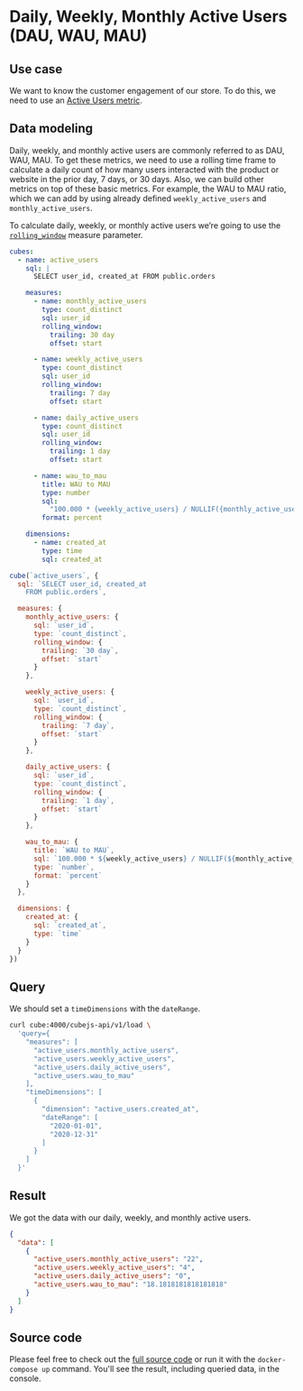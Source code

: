 # Daily, Weekly, Monthly Active Users (DAU, WAU, MAU)

## Use case

We want to know the customer engagement of our store. To do this, we need to use
an [Active Users metric](https://en.wikipedia.org/wiki/Active_users).

## Data modeling

Daily, weekly, and monthly active users are commonly referred to as DAU, WAU,
MAU. To get these metrics, we need to use a rolling time frame to calculate a
daily count of how many users interacted with the product or website in the
prior day, 7 days, or 30 days. Also, we can build other metrics on top of these
basic metrics. For example, the WAU to MAU ratio, which we can add by using
already defined `weekly_active_users` and `monthly_active_users`.

To calculate daily, weekly, or monthly active users we’re going to use the
[`rolling_window`](/product/data-modeling/reference/measures#rolling_window)
measure parameter.

<CodeTabs>

```yaml
cubes:
  - name: active_users
    sql: |
      SELECT user_id, created_at FROM public.orders

    measures:
      - name: monthly_active_users
        type: count_distinct
        sql: user_id
        rolling_window:
          trailing: 30 day
          offset: start

      - name: weekly_active_users
        type: count_distinct
        sql: user_id
        rolling_window:
          trailing: 7 day
          offset: start

      - name: daily_active_users
        type: count_distinct
        sql: user_id
        rolling_window:
          trailing: 1 day
          offset: start

      - name: wau_to_mau
        title: WAU to MAU
        type: number
        sql:
          "100.000 * {weekly_active_users} / NULLIF({monthly_active_users}, 0)"
        format: percent

    dimensions:
      - name: created_at
        type: time
        sql: created_at
```

```javascript
cube(`active_users`, {
  sql: `SELECT user_id, created_at
    FROM public.orders`,

  measures: {
    monthly_active_users: {
      sql: `user_id`,
      type: `count_distinct`,
      rolling_window: {
        trailing: `30 day`,
        offset: `start`
      }
    },

    weekly_active_users: {
      sql: `user_id`,
      type: `count_distinct`,
      rolling_window: {
        trailing: `7 day`,
        offset: `start`
      }
    },

    daily_active_users: {
      sql: `user_id`,
      type: `count_distinct`,
      rolling_window: {
        trailing: `1 day`,
        offset: `start`
      }
    },

    wau_to_mau: {
      title: `WAU to MAU`,
      sql: `100.000 * ${weekly_active_users} / NULLIF(${monthly_active_users}, 0)`,
      type: `number`,
      format: `percent`
    }
  },

  dimensions: {
    created_at: {
      sql: `created_at`,
      type: `time`
    }
  }
})
```

</CodeTabs>

## Query

We should set a `timeDimensions` with the `dateRange`.

```bash
curl cube:4000/cubejs-api/v1/load \
  'query={
    "measures": [
      "active_users.monthly_active_users",
      "active_users.weekly_active_users",
      "active_users.daily_active_users",
      "active_users.wau_to_mau"
    ],
    "timeDimensions": [
      {
        "dimension": "active_users.created_at",
        "dateRange": [
          "2020-01-01",
          "2020-12-31"
        ]
      }
    ]
  }'
```

## Result

We got the data with our daily, weekly, and monthly active users.

```json
{
  "data": [
    {
      "active_users.monthly_active_users": "22",
      "active_users.weekly_active_users": "4",
      "active_users.daily_active_users": "0",
      "active_users.wau_to_mau": "18.1818181818181818"
    }
  ]
}
```

## Source code

Please feel free to check out the
[full source code](https://github.com/cube-js/cube/tree/master/examples/recipes/active-users)
or run it with the `docker-compose up` command. You'll see the result, including
queried data, in the console.
